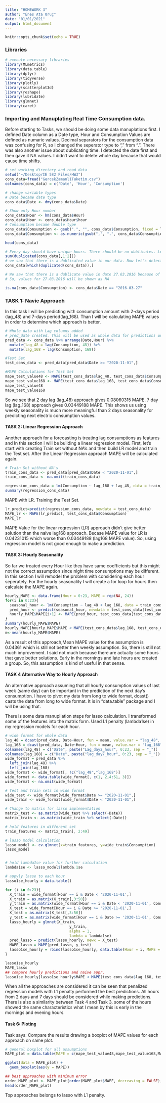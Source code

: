 ```yaml
---
title: "HOMEWORK 3"
author: "Enes Ata Oruç"
date: "01/01/2021"
output: html_document
---
```


```r
knitr::opts_chunk$set(echo = TRUE)
```

### Libraries

```r
# execute necessary libraries
library(MLmetrics)
library(data.table)
library(dplyr)
library(tidyverse)
library(plotly)
library(scatterplot3d)
library(reshape)
library(lubridate)
library(glmnet)
library(caret)

```

### Importing and Manuplating Real Time Consumption data.

  Before starting to Tasks, we should be doing some data manuplations first. I defined Date column as a Date type, Hour and Consumption Values are defined as numaric values. Decimal separators for the consumption data was confusing for R, so I changed the seperator type to "," from ".". There was also another issue about dublicating time. I detected the date first and then gave it NA values. I didn't want to delete whole day because that would cause time shifts.

```r
# set working directory and read data
setwd("~/Desktop/IE 582 Files/HW3")
cons_data=fread("GercekZamanliTuketim.csv")
colnames(cons_data) = c('Date', 'Hour', 'Consumption')

# change variable types
# Date became date type
cons_data$Date <- dmy(cons_data$Date) 

# Show only Hour number
cons_data$Hour <- hm(cons_data$Hour)
cons_data$Hour <- cons_data$Hour$hour
# Consumption became double type
cons_data$Consumption <- gsub(".", "", cons_data$Consumption, fixed = T)
cons_data$Consumption <- as.numeric(gsub(",", ".", cons_data$Consumption, fixed = T)) 

head(cons_data)

# Every day should have unique hours. There should be no dublicates. Let's check it.
sum(duplicated(cons_data[,1:2]))
# we saw that there is a dublicated value in our data. Now let's detect which one
cons_data[which(duplicated(cons_data)),]

# We saw that there is a dublicate value in date 27.03.2016 because of the government's time policy. 
# So, values for 27.03.2016 will be shown as NA

is.na(cons_data$Consumption) <- cons_data$Date == "2016-03-27"

```

### TASK 1: Navie Approach ####

In this task I will be predicting with consumption amount with 2-days period (lag_48) and 7-days period(lag_168). Than I will be calculating MAPE values in order to determine which approach is better.

```r
# Whole data with Lag columns added
# pred_date created. This will be used as whole data for predictions until a new data is needed.
pred_data <- cons_data %>% arrange(Date,Hour) %>% 
  mutate(lag_48 = lag(Consumption, 48)) %>% 
  mutate(lag_168 = lag(Consumption, 168))

#Test Set
test_cons_data <- pred_data[pred_data$Date >= "2020-11-01",]

#MAPE Calculations for Test Set
mape_test_value48 <- MAPE(test_cons_data$lag_48, test_cons_data$Consumption)
mape_test_value168 <- MAPE(test_cons_data$lag_168, test_cons_data$Consumption)
mape_test_value48
mape_test_value168

```

  So we see that 2 day lag (lag_48) approach gives 0.08060315 MAPE. 7 day lag (lag_168) approach gives 0.03449188 MAPE. This shows us using weekly seasonality is much more meaningful than 2 days seasonality for predicting next electric consumption values.

#### TASK 2: Linear Regression Approach ####

  Another approach for a forecasting is treating lag consumptions as features and In this section I will be building a linear regression model. First, let's start with creating Train set without NA's and then build LR model and train the Test set. After the Linear Regression approach MAPE will be calculated again.

```r
# Train Set without NA's
train_cons_data <- pred_data[pred_data$Date < "2020-11-01",]
train_cons_data <- na.omit(train_cons_data)

regression_cons_data = lm(Consumption ~ lag_168 + lag_48, data = train_cons_data)
summary(regression_cons_data)
```

  MAPE with LR. Training the Test Set. 
```r
lr_predict=predict(regression_cons_data, newdata = test_cons_data)
MAPE_lr <- MAPE(lr_predict, test_cons_data$Consumption)
MAPE_lr
```

MAPE Value for the linear regression (LR) approach didn't give better solution than the naive lag168 approach. Becase MAPE value for LR is 0.04231015 which worse than 0.03449188 (lag168 MAPE value). So, using regression model is not good enough to make a prediction.

#### TASK 3: Hourly Seasonality ####

  So far we treated every Hour like they have same coefficients but this might not the correct assumption since night time consumptions may be different. In this section I will remodel the problem with considering each hour seperately.
  For the hourly seasonality I will create a for loop for hours then calculate the MAPE again.

```r
hourly_MAPE <- data.frame(Hour = 0:23, MAPE = rep(NA, 24))
for(i in 0:23){
  seasonal_hour <- lm(Consumption ~ lag_48 + lag_168, data = train_cons_data[train_cons_data$Hour == i,])
  pred_hour <- predict(seasonal_hour, newdata = test_cons_data[test_cons_data$Hour == i,])
  hourly_MAPE$MAPE[i+1] <- MAPE(pred_hour, test_cons_data[test_cons_data$Hour == i,]$Consumption)
}
summary(hourly_MAPE$MAPE)
hourly_MAPE[hourly_MAPE$MAPE < MAPE(test_cons_data$lag_168, test_cons_data$Consumption),]
m<-mean(hourly_MAPE$MAPE)
```

  As a result of this approach,Mean MAPE value for the assumption is 0.04361 which is still not better then weekly assumption.
So, there is still not much improvement. I said not much because there are actually some hours that gave better solutions. Early in the mornings and late hours are created a group. So, this assumption is kind of useful in that sense.
  
#### TASK 4 Alternative Way to Hourly Approach ####

An alternative approach assuming that all hourly consumption values of last week (same day) can be important in the prediction of the next day’s consumption. I have to pivot my data from long to wide format, dcast() casts the data from long to wide format. It is in "data.table" package and I will be using that. 

There is some data manupilation steps for lasso calculation. I transformed some of the features into the matrix form. Used L1 penalty (lambda1se) in my regression models for each hour.

```r
# wide format for whole data
lag_48 = dcast(pred_data, Date~Hour, fun = mean, value.var = "lag_48", fill = 0)
lag_168 = dcast(pred_data, Date~Hour, fun = mean, value.var = "lag_168", fill = 0)
colnames(lag_48) = c("Date", paste("Lag_day2_hour", 0:23, sep = "_"))
colnames(lag_168) = c("Date", paste("lag_day7_hour", 0:23, sep = "_"))
wide_format = pred_data %>% 
  left_join(lag_48) %>%
  left_join(lag_168)
wide_format <- wide_format[, !c("lag_48","lag_168")]
wide_format <- data.table(wide_format[, c(1, 2,4:51, 3)])
wide_format <- na.omit(wide_format)

# Test and Train sets in wide format
wide_test <- wide_format[wide_format$Date >= "2020-11-01",]
wide_train <- wide_format[wide_format$Date < "2020-11-01",]

# Change to matrix for lasso implementation
matrix_test <- as.matrix(wide_test %>% select(-Date))
matrix_train <- as.matrix(wide_train %>% select(-Date))

# hold features in different set
train_features <- matrix_train[, 2:49]

# lasso model calculation
lasso_model <- cv.glmnet(x=train_features, y=wide_train$Consumption)
lasso_model


# hold lambda1se value for further calculation
lambda1se <- lasso_model$lambda.1se

# appyly lasso to each hour
lasso1se_hourly = data.table()

for (i in 0:23){
  X_train = wide_format[Hour == i & Date < '2020-11-01',]
  X_train = as.matrix(X_train[,3:50])
  y_train = as.matrix(wide_format[Hour == i & Date < '2020-11-01', Consumption])
  X_test = wide_format[Hour == i & Date >= '2020-11-01',]
  X_test = as.matrix(X_test[,3:50])
  y_test = as.matrix(wide_format[Hour == i & Date >= '2020-11-01', Consumption])
  lasso_hourly = glmnet(X_train,
                             y_train,
                             alpha = 1,
                             lambda = lambda1se)
  pred_lasso = predict(lasso_hourly, newx = X_test)
  MAPE_lasso = MAPE(pred_lasso, y_test)
  lasso1se_hourly = rbind(lasso1se_hourly, data.table(Hour = i, MAPE = MAPE_lasso))
}

lasso1se_hourly
MAPE_lasso
## compare hourly predictions and naive appr.
lasso1se_hourly[lasso1se_hourly$MAPE < MAPE(test_cons_data$lag_168, test_cons_data$Consumption),]
```

  When all the approaches are considered it can be seen that penalized regression models with L1 penalty performed the best predictions. All hours from 2 days and 7 days should be considered while making predictions. There is also a similarity between Task 4 and Task 3, some of the hours showed the same characteristics what I mean by this is early in the mornings and evening hours.


#### Task 6: Ploting #### 
Task says: Compare the results drawing a boxplot of MAPE values for each approach on same plot.

```r
# general boxplot for all assumptions
MAPE_plot = data.table(MAPE = c(mape_test_value48,mape_test_value168,MAPE_lr, hourly_MAPE$MAPE, lasso1se_hourly$MAPE), Model = c('lag 48', 'lag 168', 'Linear Regression', paste(0:23, 'Hourly_Regression', sep = '_'), paste(0:23, 'Lasso_1se', sep = '_')))

ggplot(data = MAPE_plot) +
  geom_boxplot(aes(y = MAPE))

## best approaches with minimum error
order_MAPE_plot <- MAPE_plot[order(MAPE_plot$MAPE, decreasing = FALSE),]  
head(order_MAPE_plot)
```

Top approaches belongs to lasso with L1 penalty.
